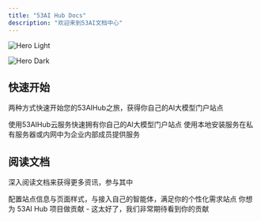 ```yaml
---
title: "53AI Hub Docs"
description: "欢迎来到53AI文档中心"
---
```


<img
  className="block dark:hidden"
  src="https://static.53ai.com/uploads/20250515/a8c09a66df338ebc9a4353be3f1be9ad.gif"
  alt="Hero Light"
/>

<img
  className="hidden dark:block"
  src="https://static.53ai.com/uploads/20250515/a8c09a66df338ebc9a4353be3f1be9ad.gif"
  alt="Hero Dark"
/>

## 快速开始

两种方式快速开始您的53AIHub之旅，获得你自己的AI大模型门户站点

<CardGroup cols={2}>
  <Card title="云服务" icon="stars" href="/入门/云服务">
    使用53AIHub云服务快速拥有你自己的AI大模型门户站点
  </Card>
  <Card title="本地安装" icon="screwdriver-wrench" href="/开发/readme-api">
    使用本地安装服务在私有服务器或内网中为企业内部成员提供服务
  </Card>
</CardGroup>

## 阅读文档

深入阅读文档来获得更多资讯，参与其中

<CardGroup cols={2}>
  <Card title="个性化站点" icon="palette" href="/手册/站点配置/站点信息">
    配置站点信息与页面样式，与接入自己的智能体，满足你的个性化需求站点
  </Card>
  <Card title="成为开源贡献者" icon="code" href="/社区/成为贡献者">
    你想为 53AI Hub 项目做贡献 - 这太好了，我们非常期待看到你的贡献
  </Card>
</CardGroup>